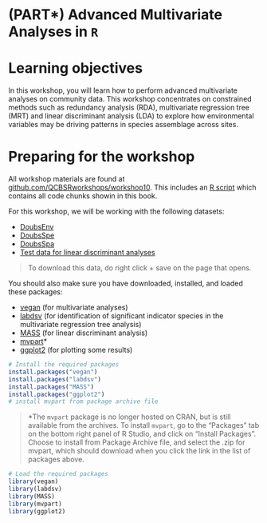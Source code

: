 # (PART\*) Advanced Multivariate Analyses in `R` {-}

# Learning objectives

In this workshop, you will learn how to perform advanced
multivariate analyses on community data. This workshop concentrates on
constrained methods such as redundancy analysis (RDA), multivariate
regression tree (MRT) and linear discriminant analysis (LDA) to explore
how environmental variables may be driving patterns in species
assemblage across sites.

# Preparing for the workshop

All workshop materials are found at [github.com/QCBSRworkshops/workshop10](https://github.com/QCBSRworkshops/workshop10). This includes an [R script](https://qcbsrworkshops.github.io/workshop10/book-en/workshop10-script-en.R) which contains all code chunks showin in this book.

For this workshop, we will be working with the following datasets:

* [DoubsEnv](https://raw.githubusercontent.com/QCBSRworkshops/workshop10/main/pres-en/data/doubsenv.csv)  
* [DoubsSpe](https://raw.githubusercontent.com/QCBSRworkshops/workshop10/main/pres-en/data/doubsspe.csv)  
* [DoubsSpa](https://raw.githubusercontent.com/QCBSRworkshops/workshop10/main/pres-en/data/doubsspa.csv)  
* [Test data for linear discriminant analyses](https://raw.githubusercontent.com/QCBSRworkshops/workshop10/main/pres-en/data/classifyme.csv)  
  
> To download this data, do right click + save on the page that opens.

You should also make sure you have downloaded, installed, and loaded these packages:
 
* [vegan](https://cran.r-project.org/package=vegan) (for multivariate
      analyses)
* [labdsv](https://cran.r-project.org/package=labdsv) (for identification of significant indicator species in the
     multivariate regression tree analysis)
* [MASS](https://cran.r-project.org/package=MASS) (for linear discriminant
   analysis)
* [mvpart](https://cran.r-project.org/src/contrib/Archive/mvpart/mvpart_1.6-2.tar.gz)*
* [ggplot2](https://cran.r-project.org/package=ggplot2) (for plotting some results)


```r
# Install the required packages
install.packages("vegan")
install.packages("labdsv")
install.packages("MASS")
install.packages("ggplot2")
# install mvpart from package archive file
```

> *The `mvpart` package is no longer hosted on CRAN, but is still available from the archives. To install `mvpart`, go to the "Packages" tab on the bottom right panel of R Studio, and click on "Install Packages". Choose to install from Package Archive file, and select the .zip for mvpart, which should download when you click the link in the list of packages above.


```r
# Load the required packages
library(vegan)
library(labdsv)
library(MASS)
library(mvpart)
library(ggplot2)
```